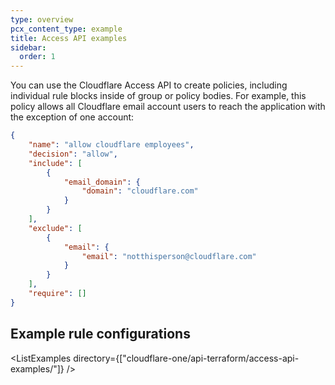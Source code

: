 ```yaml
---
type: overview
pcx_content_type: example
title: Access API examples
sidebar:
  order: 1
---
```



You can use the Cloudflare Access API to create policies, including individual rule blocks inside of group or policy bodies. For example, this policy allows all Cloudflare email account users to reach the application with the exception of one account:

```json
{
	"name": "allow cloudflare employees",
	"decision": "allow",
	"include": [
		{
			"email_domain": {
				"domain": "cloudflare.com"
			}
		}
	],
	"exclude": [
		{
			"email": {
				"email": "notthisperson@cloudflare.com"
			}
		}
	],
	"require": []
}
```

## Example rule configurations

<ListExamples
	directory={["cloudflare-one/api-terraform/access-api-examples/"]}
/>
